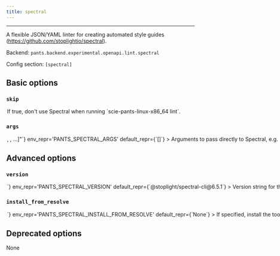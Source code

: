 ```yaml
---
title: spectral
---
```



---

A flexible JSON/YAML linter for creating automated style guides (https://github.com/stoplightio/spectral).

Backend: <span className="color--primary">`pants.backend.experimental.openapi.lint.spectral`</span>

Config section: <span className="color--primary">`[spectral]`</span>

<span className={styles.options}>

## Basic options

### `skip`

<Option
  cli_repr={`--[no-]spectral-skip`}
  env_repr='PANTS_SPECTRAL_SKIP'
  default_repr={`False`}
>
If true, don&#x27;t use Spectral when running `scie-pants-linux-x86_64 lint`.
</Option>

### `args`

<Option
  cli_repr={`--spectral-args="[<shell_str>, <shell_str>, ...]"`}
  env_repr='PANTS_SPECTRAL_ARGS'
  default_repr={`[]`}
>
Arguments to pass directly to Spectral, e.g. `--spectral-args='--fail-severity=warn'`.
</Option>

## Advanced options

### `version`

<Option
  cli_repr={`--spectral-version=<str>`}
  env_repr='PANTS_SPECTRAL_VERSION'
  default_repr={`@stoplight/spectral-cli@6.5.1`}
>
Version string for the tool in the form package@version (e.g. prettier@2.6.2)
</Option>

### `install_from_resolve`

<Option
  cli_repr={`--spectral-install-from-resolve=<str>`}
  env_repr='PANTS_SPECTRAL_INSTALL_FROM_RESOLVE'
  default_repr={`None`}
>
If specified, install the tool using the lockfile for this named resolve, instead of the version configured in this subsystem.

If unspecified, the tool will use the default configured package manager [nodejs].package_manager`, and install the tool without a lockfile.
</Option>

## Deprecated options

None

</span>